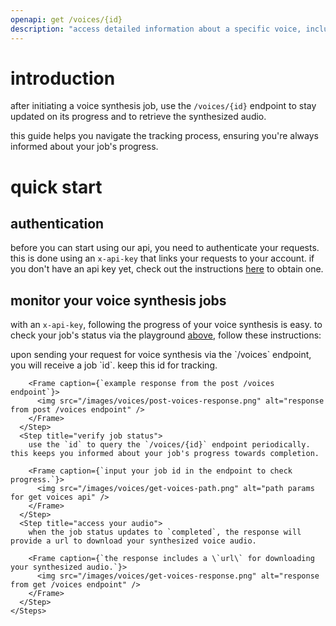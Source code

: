 ```yaml
---
openapi: get /voices/{id}
description: "access detailed information about a specific voice, including status and download url, after submission. this endpoint simplifies the process of tracking your voice synthesis job from start to finish."
---
```


# introduction

after initiating a voice synthesis job, use the `/voices/{id}` endpoint to stay updated on its progress and to retrieve the synthesized audio.

this guide helps you navigate the tracking process, ensuring you're always informed about your job's progress.

# quick start

## authentication
before you can start using our api, you need to authenticate your requests. this is done using an `x-api-key` that links your requests to your account. if you don't have an api key yet, check out the instructions [here](https://docs.synclabs.so//api-reference/quickstart#generate-an-api-key) to obtain one.

## monitor your voice synthesis jobs

with an `x-api-key`, following the progress of your voice synthesis is easy. to check your job's status via the playground [above](/api-reference/endpoint/voices/get-voice), follow these instructions:

<AccordionGroup>
  <Accordion icon="microphone-alt" title="via the api playground">
    <Steps>
      <Step title="secure your job id">
        upon sending your request for voice synthesis via the `/voices` endpoint, you will receive a job `id`. keep this id for tracking.

        <Frame caption={`example response from the post /voices endpoint`}>
          <img src="/images/voices/post-voices-response.png" alt="response from post /voices endpoint" />
        </Frame>
      </Step>
      <Step title="verify job status">
        use the `id` to query the `/voices/{id}` endpoint periodically. this keeps you informed about your job's progress towards completion.

        <Frame caption={`input your job id in the endpoint to check progress.`}>
          <img src="/images/voices/get-voices-path.png" alt="path params for get voices api" />
        </Frame>
      </Step>
      <Step title="access your audio">
        when the job status updates to `completed`, the response will provide a url to download your synthesized voice audio.

        <Frame caption={`the response includes a \`url\` for downloading your synthesized audio.`}>
          <img src="/images/voices/get-voices-response.png" alt="response from get /voices endpoint" />
        </Frame>
      </Step>
    </Steps>
  </Accordion>
</AccordionGroup>